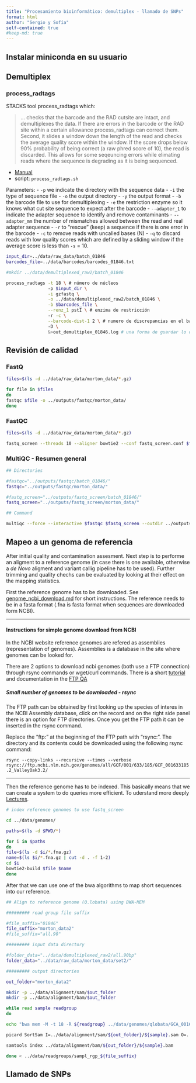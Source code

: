 ```yaml
---
title: "Procesamiento bioinformático: demultiplex - llamado de SNPs"
format: html
author: "Sergio y Sofía"
self-contained: true
#keep-md: true
---
```


## Instalar miniconda en su usuario 


## Demultiplex

### process_radtags

STACKS tool process_radtags which:

> ... checks that the barcode and the RAD cutsite are intact, and demultiplexes the data. If there are errors in the barcode or the RAD site within a certain allowance process_radtags can correct them. Second, it slides a window down the length of the read and checks the average quality score within the window. If the score drops below 90% probability of being correct (a raw phred score of 10), the read is discarded. This allows for some seqeuncing errors while elimating reads where the sequence is degrading as it is being sequenced.

- [Manual](https://catchenlab.life.illinois.edu/stacks/comp/process_radtags.php)
- script: `process_radtags.sh`

Parameters:
- `-p` we indicate the directory with the sequence data
- `-i` the type of sequence file
- `-o` the output directory
- `-y` the output format
- `-b` the barcode file to use for demultiplexing
- `-e` the restriction enzyme so it knows what cut site sequence to expect after the barcode
- `--adapter_1` to indicate the adapter sequence to identify and remove contaminants
- `--adapter_mm` the number of mismatches allowed between the read and real adapter sequence
- `-r` to "rescue" (keep) a sequence if there is one error in the barcode
- `-c` to remove reads with uncalled bases (N)
- `-q` to discard reads with low quality scores which are defined by a sliding window if the average score is less than `-s` = 10.

```.bash

input_dir=../data/raw_data/batch_01846
barcodes_file=../data/barcodes/barcodes_01846.txt

#mkdir ../data/demultiplexed_raw2/batch_01846

process_radtags -t 18 \ # número de núcleos
                -p $input_dir \
                -i gzfastq \
                -o ../data/demultiplexed_raw2/batch_01846 \
                -b $barcodes_file \
                --renz_1 pstI \ # enzima de restricción
                -r -c \
                --barcode-dist-1 2 \ # numero de discrepancias en el barcode
                -D \
                &>out_demultiplex_01846.log # una forma de guardar lo que se imprime en pantalla 
```


## Revisión de calidad



### FastQ

```.bash
files=$(ls -d ../data/raw_data/morton_data/*.gz)

for file in $files
do
fastqc $file -o ../outputs/fastqc/morton_data/
done	

```

### FastQC

```.bash
files=$(ls -d ../data/raw_data/morton_data/*.gz)

fastq_screen --threads 10 --aligner bowtie2 --conf fastq_screen.conf $files --outdir ../outputs/fastq_screen/morton_data/

```

### MultiQC - Resumen general

```.bash

## Directories

#fastqc="../outputs/fastqc/batch_01846/"
fastqc="../outputs/fastqc/morton_data/"

#fastq_screen="../outputs/fastq_screen/batch_01846/"
fastq_screen="../outputs/fastq_screen/morton_data/"

## Command

multiqc --force --interactive $fastqc $fastq_screen --outdir ../outputs/multiqc/morton_data/ 

```


## Mapeo a un genoma de referencia


After initial quality and contamination assesment. Next step is to performe an aligment to a reference genome (in case there is one available,
otherwise a _de Novo_ aligment and variant callig pipeline has to be used). Further trimming and quality chechs can be evaluated by looking at their
effect on the mapping statistics.

First the reference genome has to be downloaded. See [genome_ncbi_download.md](./genome_ncbi_download.md) for short instructions. The reference
needs to be in a fasta format (.fna is fasta format when sequences are downloaded form NCBI).

-----

#### Instructions for simple genome download from NCBI

In the NCBI website reference genomes are refered as assemblies (representation of genomes). Assemblies is a database in the site where genomes can 
be looked for. 

There are 2 options to download ncbi genomes (both use a FTP connection) through rsync commands or wget/curl commands. There is a short 
[tutorial](https://www.youtube.com/watch?v=-X0H024ST8k&ab_channel=TheNationalLibraryofMedicine) and documentation in the [FTP 
QA](https://www.ncbi.nlm.nih.gov/genome/doc/ftpfaq/)

##### Small number of genomes to be downloaded - rsync

The FTP path can be obtained by first looking up the species of interes in the NCBI Assembly database, click on the record and on the right side 
panel there is an option for FTP directories. Once you get the FTP path it can be inserted in the rsync command. 

Replace the "ftp:" at the beginning of the FTP path with "rsync:". The directory and its contents could be downloaded using the following rsync command:

`rsync --copy-links --recursive --times --verbose rsync://ftp.ncbi.nlm.nih.gov/genomes/all/GCF/001/633/185/GCF_001633185.2_ValleyOak3.2/`

-----

Then the reference genome has to be indexed. This basically means that we can create a system to do queries more efficient. To uderstand more deeply
[Lectures](https://www.youtube.com/watch?v=5G2Db41pSHE&list=PL2mpR0RYFQsADmYpW2YWBrXJZ_6EL_3nu&index=1&ab_channel=BenLangmead).

```.bash
# index reference genomes to use fastq_screen

cd ../data/genomes/

paths=$(ls -d $PWD/*)

for i in $paths
do
file=$(ls -d $i/*.fna.gz)
name=$(ls $i/*.fna.gz | cut -d . -f 1-2)
cd $i
bowtie2-build $file $name
done

```
After that we can use one of the bwa algorithms to map short sequences into our reference.

```.bash

## Align to reference genome (Q.lobata) using BWA-MEM

######### read group file suffix

#file_suffix="01846"
file_suffix="morton_data2"
#file_suffix="all.90"

######### input data directory

#folder_data="../data/demultiplexed_raw2/all.90bp"
folder_data="../data/raw_data/morton_data/set2/"

######### output directories

out_folder="morton_data2"

mkdir -p ../data/alignment/sam/$out_folder
mkdir -p ../data/alignment/bam/$out_folder

while read sample readgroup
do

echo "bwa mem -M -t 18 -R ${readgroup} ../data/genomes/qlobata/GCA_001633185.5_ValleyOak3.2_genomic.fna ${folder_data}/${sample}.fastq.gz > ../data/alignment/sam/${out_folder}/${sample}.sam" | bash

picard SortSam I=../data/alignment/sam/${out_folder}/${sample}.sam O=../data/alignment/bam/${out_folder}/${sample}.bam SORT_ORDER=coordinate

samtools index ../data/alignment/bam/${out_folder}/${sample}.bam

done < ../data/readgroups/sampl_rgp_${file_suffix}

```

## Llamado de SNPs

